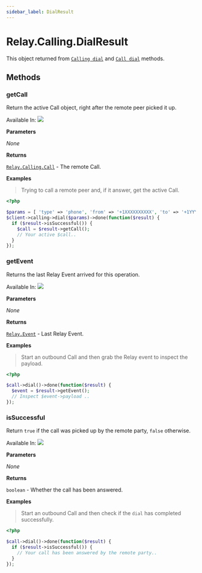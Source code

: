 ```yaml
---
sidebar_label: DialResult
---
```


# Relay.Calling.DialResult

This object returned from [`Calling dial`](php/reference/relay_calling/index.mdx#dial) and [`Call dial`](php/reference/relay_calling/call.mdx#dial) methods.

## Methods

<div class="method-definitions"></div>

### getCall

Return the active Call object, right after the remote peer picked it up.

Available In: <img class="method-available-tag" src="https://img.shields.io/badge/-v2.0+-brightgreen.svg" />

**Parameters**

_None_

**Returns**

[`Relay.Calling.Call`](php/reference/relay_calling/call.mdx) - The remote Call.

**Examples**

> Trying to call a remote peer and, if it answer, get the active Call.

```php
<?php

$params = [ 'type' => 'phone', 'from' => '+1XXXXXXXXXX', 'to' => '+1YYYYYYYYYY' ];
$client->calling->dial($params)->done(function($result) {
  if ($result->isSuccessful()) {
    $call = $result->getCall();
    // Your active $call..
  }
});
```

### getEvent

Returns the last Relay Event arrived for this operation.

Available In: <img class="method-available-tag" src="https://img.shields.io/badge/-v2.0+-brightgreen.svg" />

**Parameters**

_None_

**Returns**

[`Relay.Event`](php/reference/relay_event.mdx) - Last Relay Event.

**Examples**

> Start an outbound Call and then grab the Relay event to inspect the payload.

```php
<?php

$call->dial()->done(function($result) {
  $event = $result->getEvent();
  // Inspect $event->payload ..
});
```

### isSuccessful

Return `true` if the call was picked up by the remote party, `false` otherwise.

Available In: <img class="method-available-tag" src="https://img.shields.io/badge/-v2.0+-brightgreen.svg" />

**Parameters**

_None_

**Returns**

`boolean` - Whether the call has been answered.

**Examples**

> Start an outbound Call and then check if the `dial` has completed successfully.

```php
<?php

$call->dial()->done(function($result) {
  if ($result->isSuccessful()) {
    // Your call has been answered by the remote party..
  }
});
```
